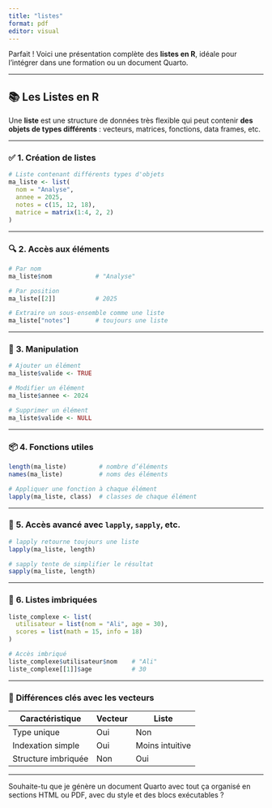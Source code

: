 ```yaml
---
title: "listes"
format: pdf
editor: visual
---
```


Parfait ! Voici une présentation complète des **listes en R**, idéale pour l’intégrer dans une formation ou un document Quarto.

------------------------------------------------------------------------

## 📚 Les Listes en R

Une **liste** est une structure de données très flexible qui peut contenir **des objets de types différents** : vecteurs, matrices, fonctions, data frames, etc.

------------------------------------------------------------------------

### ✅ **1. Création de listes**

``` r
# Liste contenant différents types d'objets
ma_liste <- list(
  nom = "Analyse",
  annee = 2025,
  notes = c(15, 12, 18),
  matrice = matrix(1:4, 2, 2)
)
```

------------------------------------------------------------------------

### 🔍 **2. Accès aux éléments**

``` r
# Par nom
ma_liste$nom            # "Analyse"

# Par position
ma_liste[[2]]           # 2025

# Extraire un sous-ensemble comme une liste
ma_liste["notes"]       # toujours une liste
```

------------------------------------------------------------------------

### 🧪 **3. Manipulation**

``` r
# Ajouter un élément
ma_liste$valide <- TRUE

# Modifier un élément
ma_liste$annee <- 2024

# Supprimer un élément
ma_liste$valide <- NULL
```

------------------------------------------------------------------------

### 📦 **4. Fonctions utiles**

``` r
length(ma_liste)         # nombre d’éléments
names(ma_liste)          # noms des éléments

# Appliquer une fonction à chaque élément
lapply(ma_liste, class)  # classes de chaque élément
```

------------------------------------------------------------------------

### 🧠 **5. Accès avancé avec `lapply`, `sapply`, etc.**

``` r
# lapply retourne toujours une liste
lapply(ma_liste, length)

# sapply tente de simplifier le résultat
sapply(ma_liste, length)
```

------------------------------------------------------------------------

### 🧬 **6. Listes imbriquées**

``` r
liste_complexe <- list(
  utilisateur = list(nom = "Ali", age = 30),
  scores = list(math = 15, info = 18)
)

# Accès imbriqué
liste_complexe$utilisateur$nom    # "Ali"
liste_complexe[[1]]$age           # 30
```

------------------------------------------------------------------------

### 🚨 **Différences clés avec les vecteurs**

| Caractéristique     | Vecteur | Liste           |
|---------------------|---------|-----------------|
| Type unique         | Oui     | Non             |
| Indexation simple   | Oui     | Moins intuitive |
| Structure imbriquée | Non     | Oui             |

------------------------------------------------------------------------

Souhaite-tu que je génère un document Quarto avec tout ça organisé en sections HTML ou PDF, avec du style et des blocs exécutables ?

